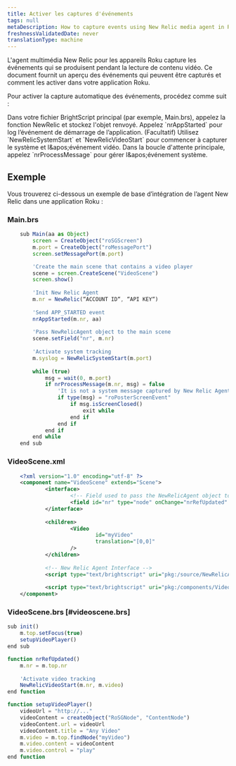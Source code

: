 ```yaml
---
title: Activer les captures d'événements
tags: null
metaDescription: How to capture events using New Relic media agent in Roku devices.
freshnessValidatedDate: never
translationType: machine
---
```


L'agent multimédia New Relic pour les appareils Roku capture les événements qui se produisent pendant la lecture de contenu vidéo. Ce document fournit un aperçu des événements qui peuvent être capturés et comment les activer dans votre application Roku.

Pour activer la capture automatique des événements, procédez comme suit :

<Steps>
  <Step>
    Dans votre fichier BrightScript principal (par exemple, Main.brs), appelez la fonction NewRelic et stockez l'objet renvoyé.
  </Step>

  <Step>
    Appelez `nrAppStarted` pour log l’événement de démarrage de l’application.
  </Step>

  <Step>
    (Facultatif) Utilisez `NewRelicSystemStart` et `NewRelicVideoStart` pour commencer à capturer le système et l&amp;apos;événement vidéo.
  </Step>

  <Step>
    Dans la boucle d'attente principale, appelez `nrProcessMessage` pour gérer l&amp;apos;événement système.
  </Step>
</Steps>

## Exemple

Vous trouverez ci-dessous un exemple de base d’intégration de l’agent New Relic dans une application Roku :

### Main.brs

```javascript
    sub Main(aa as Object)
        screen = CreateObject("roSGScreen")
        m.port = CreateObject("roMessagePort")
        screen.setMessagePort(m.port)

        'Create the main scene that contains a video player
        scene = screen.CreateScene("VideoScene")
        screen.show()
            
        'Init New Relic Agent
        m.nr = NewRelic(“ACCOUNT ID“, “API KEY“)
            
        'Send APP_STARTED event
        nrAppStarted(m.nr, aa)
            
        'Pass NewRelicAgent object to the main scene
        scene.setField("nr", m.nr)
            
        'Activate system tracking
        m.syslog = NewRelicSystemStart(m.port)
        
        while (true)
            msg = wait(0, m.port)
            if nrProcessMessage(m.nr, msg) = false
                'It is not a system message captured by New Relic Agent
                if type(msg) = "roPosterScreenEvent"
                    if msg.isScreenClosed()
                        exit while
                    end if
                end if
            end if
        end while
    end sub
```

### VideoScene.xml

```xml
    <?xml version="1.0" encoding="utf-8" ?>
    <component name="VideoScene" extends="Scene"> 
	        <interface>
		            <!-- Field used to pass the NewRelicAgent object to the scene -->
		            <field id="nr" type="node" onChange="nrRefUpdated" />
	        </interface>
		
	        <children>
		            <Video
			                id="myVideo"
			                translation="[0,0]"
		            />
	        </children>
	
	        <!-- New Relic Agent Interface -->
	        <script type="text/brightscript" uri="pkg:/source/NewRelicAgent.brs"/>
	
	        <script type="text/brightscript" uri="pkg:/components/VideoScene.brs"/>
    </component>
```

### VideoScene.brs [#videoscene.brs]

```javascript
sub init()
    m.top.setFocus(true)
    setupVideoPlayer()
end sub

function nrRefUpdated()
    m.nr = m.top.nr
    
    'Activate video tracking
    NewRelicVideoStart(m.nr, m.video)
end function

function setupVideoPlayer()
    videoUrl = "http://..."
    videoContent = createObject("RoSGNode", "ContentNode")
    videoContent.url = videoUrl
    videoContent.title = "Any Video"
    m.video = m.top.findNode("myVideo")
    m.video.content = videoContent
    m.video.control = "play"
end function
```